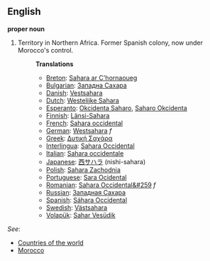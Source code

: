 ==English==

'''proper noun'''

# Territory in Northern Africa. Former Spanish colony, now under Morocco's control.
#:'''Translations'''
#:*[[Breton]]: [[Sahara ar C'hornaoueg]]
#:*[[Bulgarian]]: [[Западна Сахара]]
#:*[[Danish]]: [[Vestsahara]]
#:*[[Dutch]]: [[Westelijke Sahara]]
#:*[[Esperanto]]: [[Okcidenta Saharo]], [[Saharo Okcidenta]]
#:*[[Finnish]]: [[Länsi-Sahara]]
#:*[[French]]: [[Sahara occidental]]
#:*[[German]]: [[Westsahara]] ''f''
#:*[[Greek]]: [[Δυτική Σαχάρα]]
#:*[[Interlingua]]: [[Sahara Occidental]]
#:*[[Italian]]: [[Sahara occidentale]]
#:*[[Japanese]]: [[西サハラ]] (nishi-sahara)
#:*[[Polish]]: [[Sahara Zachodnia]]
#:*[[Portuguese]]: [[Sara Ocidental]]
#:*[[Romanian]]: [[Sahara Occidental&#259]] ''f''
#:*[[Russian]]: [[Западная Сахара]]
#:*[[Spanish]]: [[Sáhara Occidental]]
#:*[[Swedish]]: [[Västsahara]]
#:*[[Volapük]]: [[Sahar Vesüdik]]

''See'': 
*[[Countries of the world]]
*[[Morocco]]